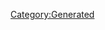 {{Texts/Music
 |ID=46
 |MusicName=SEVENTH MOON
 |OfficialName=SEVENTH MOON
 |VocalName=Fire Bomber
 |VocalNameLF=Fire Bomber
 |Description=作品：マクロス7

歌手：Fire Bomber

作詞：K.INOJO
作曲：河内淳貴
 |BuyURL=https://recochoku.jp/song/S22001142/
 |StoryDesc=
 |StoryTitle=
 |BannerId=2
 |AnmStoreURL=https://anime.dmkt-sp.jp/animestore/ci_pc?workId=20597
}}
[[Category:Generated]]
